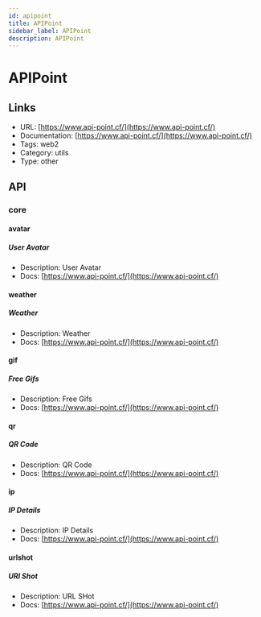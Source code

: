 ```yaml
---
id: apipoint
title: APIPoint
sidebar_label: APIPoint
description: APIPoint
---
```


# APIPoint

## Links

* URL: [https://www.api-point.cf/](https://www.api-point.cf/)
* Documentation: [https://www.api-point.cf/](https://www.api-point.cf/)
* Tags: web2
* Category: utils
* Type: other

## API

### core

#### avatar

##### User Avatar

* Description: User Avatar
* Docs: [https://www.api-point.cf/](https://www.api-point.cf/)

#### weather

##### Weather

* Description: Weather
* Docs: [https://www.api-point.cf/](https://www.api-point.cf/)

#### gif

##### Free Gifs

* Description: Free Gifs
* Docs: [https://www.api-point.cf/](https://www.api-point.cf/)

#### qr

##### QR Code

* Description: QR Code
* Docs: [https://www.api-point.cf/](https://www.api-point.cf/)

#### ip

##### IP Details

* Description: IP Details
* Docs: [https://www.api-point.cf/](https://www.api-point.cf/)

#### urlshot

##### URl Shot

* Description: URL SHot
* Docs: [https://www.api-point.cf/](https://www.api-point.cf/)
